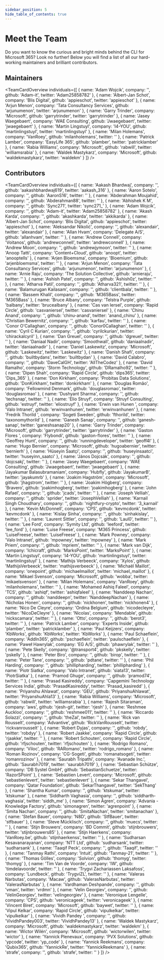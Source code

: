 ```yaml
---
sidebar_position: 5
hide_table_of_contents: true
---
```



# Meet the Team

Do you want to know the curious and bright minds behind the CLI for Microsoft 365? Look no further! Below you will find a list of all our hard-working maintainers and brilliant contributors.

## Maintainers

<TeamCardOverview individuals={[
  {
    name: 'Adam Wojcik',
    company: '',
    github: 'Adam-it',
    twitter: 'Adam25858782'
  },
  {
    name: 'Albert-Jan Schot',
    company: 'Blis Digital',
    github: 'appieschot',
    twitter: 'appieschot'
  },
  {
    name: 'Arjun Menon',
    company: 'Tata Consultancy Services',
    github: 'arjunumenon',
    twitter: 'arjunumenon'
  },
  {
    name: 'Garry Trinder',
    company: 'Microsoft',
    github: 'garrytrinder',
    twitter: 'garrytrinder'
  },
  {
    name: 'Jasey Waegebaert',
    company: 'WAE Consulting',
    github: 'Jwaegebaert',
    twitter: 'jwaegebaert'
  },
  {
    name: 'Martin Lingstuyl',
    company: 'I4-YOU',
    github: 'martinlingstuyl',
    twitter: 'martinlingstuyl'
  },
  {
    name: 'Milan Holemans',
    company: 'VanRoey',
    github: 'milanholemans',
    twitter: ''
  },
  {
    name: 'Patrick Lamber',
    company: 'EasyLife 365',
    github: 'plamber',
    twitter: 'patricklamber'
  },
  {
    name: 'Rabia Williams',
    company: 'Microsoft',
    github: 'rabwill',
    twitter: 'williamsrabia'
  },
  {
    name: 'Waldek Mastykarz',
    company: 'Microsoft',
    github: 'waldekmastykarz',
    twitter: 'waldekm'
  }
]} />

## Contributors

<TeamCardOverview individuals={[
  {
    name: 'Aakash Bhardwaj',
    company: '',
    github: 'aakashbhardwaj619',
    twitter: 'aakash_316'
  },
  {
    name: 'Aaron Sotelo',
    company: '',
    github: 'AaronS16',
    twitter: ''
  },
  {
    name: 'Abderahman Moujahid',
    company: '',
    github: 'Abderahman88',
    twitter: ''
  },
  {
    name: 'Abhishek K M',
    company: '',
    github: 'Sync271',
    twitter: 'sync271_'
  },
  {
    name: 'Adam Wojcik',
    company: '',
    github: 'Adam-it',
    twitter: 'Adam25858782'
  },
  {
    name: 'Akash Karda',
    company: '',
    github: 'akashkarda',
    twitter: 'akkikarda'
  },
  {
    name: 'Albert-Jan Schot',
    company: 'Blis Digital',
    github: 'appieschot',
    twitter: 'appieschot'
  },
  {
    name: 'Aleksandar Nikolić',
    company: '',
    github: 'alexandair',
    twitter: 'alexandair'
  },
  {
    name: 'Allan Hvam',
    company: 'Delegate A/S',
    github: 'allanhvam',
    twitter: ''
  },
  {
    name: 'Andrew Connell',
    company: 'Voitanos',
    github: 'andrewconnell',
    twitter: 'andrewconnell'
  },
  {
    name: 'Andrew Moon',
    company: '',
    github: 'andrewjymoon',
    twitter: ''
  },
  {
    name: 'Anoop Tatti',
    company: 'Content+Cloud',
    github: 'anoopt',
    twitter: 'anooptells'
  },
  {
    name: 'Arjen Bloemsma',
    company: 'Bloemium',
    github: 'arjenbloemsma',
    twitter: ''
  },
  {
    name: 'Arjun Menon',
    company: 'Tata Consultancy Services',
    github: 'arjunumenon',
    twitter: 'arjunumenon'
  },
  {
    name: 'Arnie Raju',
    company: 'The Solution Collective',
    github: 'arnieraju',
    twitter: ''
  },
  {
    name: 'Ashish Patel',
    company: '',
    github: 'Ashish0z',
    twitter: ''
  },
  {
    name: 'Atharva Patil',
    company: '',
    github: 'Atharva321',
    twitter: ''
  },
  {
    name: 'Balamurugan Kailasam',
    company: '',
    github: 'clientbala',
    twitter: ''
  },
  {
    name: 'Bassem Khalil',
    company: '',
    github: 'M365Bass',
    twitter: 'M365Bass'
  },
  {
    name: 'Bruce Albany',
    company: 'Telstra Purple',
    github: 'balbany',
    twitter: 'brucealbany'
  },
  {
    name: 'Cas van Iersel',
    company: 'Rapid Circle',
    github: 'casvaniersel',
    twitter: 'casvaniersel'
  },
  {
    name: 'Chinu Anand',
    company: '',
    github: 'chinu-anand',
    twitter: 'anand_chinu'
  },
  {
    name: 'Christian Bewernitz',
    company: '',
    github: 'karfau',
    twitter: ''
  },
  {
    name: 'Conor O\'Callaghan',
    company: '',
    github: 'Conor0Callaghan',
    twitter: ''
  },
  {
    name: 'Cyril C Kurian',
    company: '',
    github: 'cyrilckurian',
    twitter: 'chirackalcyril'
  },
  {
    name: 'Dan Greuel',
    company: '',
    github: 'dgreuel',
    twitter: ''
  },
  {
    name: 'Daniaal Nadir',
    company: 'Smoothwall',
    github: 'daniaalnadir',
    twitter: 'daniaalnadir'
  },
  {
    name: 'Daniel Laskewitz',
    company: 'Microsoft',
    github: 'Laskewitz',
    twitter: 'Laskewitz'
  },
  {
    name: 'Danish Shafi',
    company: '',
    github: 'builtbydans',
    twitter: 'builtbydan'
  },
  {
    name: 'David Calabro',
    company: '',
    github: 'DaveCalGH',
    twitter: 'AllTheCodez'
  },
  {
    name: 'David Ramalho',
    company: 'Storm Technology',
    github: 'DRamalho92',
    twitter: ''
  },
  {
    name: 'Dipen Shah',
    company: 'Rapid Circle',
    github: 'dips365',
    twitter: 'Dips_365'
  },
  {
    name: 'Don Kirkham',
    company: 'Probitas Data Solutions',
    github: 'DonKirkham',
    twitter: 'donkirkham'
  },
  {
    name: 'Douglas Romão',
    company: 'Fellowmind Denmark',
    github: 'douglasromao',
    twitter: 'douglasromao'
  },
  {
    name: 'Dushyant Sharma',
    company: '',
    github: 'techsnap',
    twitter: ''
  },
  {
    name: 'Elio Struyf',
    company: 'Struyf Consulting',
    github: 'estruyf',
    twitter: 'eliostruyf'
  },
  {
    name: 'Erwin van Hunen ',
    company: 'Valo Intranet',
    github: 'erwinvanhunen',
    twitter: 'erwinvanhunen'
  },
  {
    name: 'Fredrik Thorild ',
    company: 'Sogeti Sweden',
    github: 'fthorild',
    twitter: 'taxonomythorild'
  },
  {
    name: 'Ganesh Sanap',
    company: '',
    github: 'ganesh-sanap',
    twitter: 'ganeshsanap20'
  },
  {
    name: 'Garry Trinder',
    company: 'Microsoft',
    github: 'garrytrinder',
    twitter: 'garrytrinder'
  },
  {
    name: 'Gaston Flores ',
    company: 'Flybondi',
    github: 'gaston-flores',
    twitter: ''
  },
  {
    name: 'Geoffrey Hunt',
    company: '',
    github: 'runningdeveloper',
    twitter: 'geoff4l'
  },
  {
    name: 'Hugo Bernier',
    company: 'Microsoft',
    github: 'hugoabernier',
    twitter: 'bernierh'
  },
  {
    name: 'Hüseyin Saatçi',
    company: '',
    github: 'huseyinsaatci',
    twitter: 'huseyinn_saatci'
  },
  {
    name: 'János Dojcsák',
    company: '',
    github: 'dojcsakj',
    twitter: ''
  },
  {
    name: 'Jasey Waegebaert',
    company: 'WAE Consulting',
    github: 'Jwaegebaert',
    twitter: 'jwaegebaert'
  },
  {
    name: 'Jayakumar Balasubramaniam',
    company: 'Hubfly',
    github: 'JayakumarB',
    twitter: 'jayakumrb'
  },
  {
    name: 'Joakim Hagström',
    company: 'Microsoft',
    github: 'jhagstrom',
    twitter: ''
  },
  {
    name: 'Joakim Högberg',
    company: 'Bravero',
    github: 'joakimhogberg',
    twitter: 'joakimhogberg'
  },
  {
    name: 'John Rafael',
    company: '',
    github: 'jcads',
    twitter: ''
  },
  {
    name: 'Joseph Velliah',
    company: '',
    github: 'sprider',
    twitter: 'JosephVelliah'
  },
  {
    name: 'Karnail Singh Choudhary',
    company: '',
    github: 'nightfury-crypto',
    twitter: '3_karnail'
  },
  {
    name: 'Kevin McDonnell',
    company: 'CPS',
    github: 'kevmcdonk',
    twitter: 'kevmcdonk'
  },
  {
    name: 'Kislay Sinha',
    company: '',
    github: 'sinhakislay',
    twitter: ''
  },
  {
    name: 'Laurent Sittler',
    company: '',
    github: 'Laul0',
    twitter: ''
  },
  {
    name: 'Lee Ford',
    company: 'Symity Ltd',
    github: 'leeford',
    twitter: 'lee_ford'
  },
  {
    name: 'Luise Freese',
    company: 'M365 Princess',
    github: 'LuiseFreese',
    twitter: 'LuiseFreese'
  },
  {
    name: 'Mark Powney',
    company: 'Valo Intranet',
    github: 'mpowney',
    twitter: 'mpowney'
  },
  {
    name: 'Mark Priem',
    company: '',
    github: 'mpriem',
    twitter: ''
  },
  {
    name: 'Mark van Dijk',
    company: 'Ichicraft',
    github: 'MarksPoint',
    twitter: 'MarksPoint'
  },
  {
    name: 'Martin Lingstuyl',
    company: 'I4-YOU',
    github: 'martinlingstuyl',
    twitter: 'martinlingstuyl'
  },
  {
    name: 'Mathijs Verbeeck',
    company: 'Xylos',
    github: 'MathijsVerbeeck',
    twitter: 'mathijsverbeeck'
  },
  {
    name: 'Michaël Maillot',
    company: 'onepoint',
    github: 'michaelmaillot',
    twitter: 'michael_maillot'
  },
  {
    name: 'Mikael Svenson',
    company: 'Microsoft',
    github: 'wobba',
    twitter: 'mikaelsvenson'
  },
  {
    name: 'Milan Holemans',
    company: 'VanRoey',
    github: 'milanholemans',
    twitter: ''
  },
  {
    name: 'Mohamed Ashiq Faleel',
    company: 'TCS',
    github: 'ashiqf',
    twitter: 'ashiqfaleel'
  },
  {
    name: 'Nanddeep Nachan',
    company: '',
    github: 'nanddeepn',
    twitter: 'NanddeepNachan'
  },
  {
    name: 'Nicholas Honen',
    company: '',
    github: 'nickhonen',
    twitter: 'nickhonen4'
  },
  {
    name: 'Nico De Cleyre',
    company: 'Ordina Belgium',
    github: 'nicodecleyre',
    twitter: 'NicoDeCleyre'
  },
  {
    name: 'Nicolas',
    company: 'Mendable',
    github: 'nickscamara',
    twitter: ''
  },
  {
    name: 'Otto',
    company: '',
    github: 'berot3',
    twitter: ''
  },
  {
    name: 'Patrick Lamber',
    company: 'Experts Inside',
    github: 'plamber',
    twitter: 'patricklamber'
  },
  {
    name: 'Paul Keijzers',
    company: 'KbWorks',
    github: 'KbWorks',
    twitter: 'KbWorks'
  },
  {
    name: 'Paul Schaeflein',
    company: 'AddIn365',
    github: 'pschaeflein',
    twitter: 'paulschaeflein'
  },
  {
    name: 'Paweł Hawrylak',
    company: 'EG A/S',
    github: 'phawrylak',
    twitter: ''
  },
  {
    name: 'Pete Skelly',
    company: '@transport4',
    github: 'pkskelly',
    twitter: 'pskelly'
  },
  {
    name: 'Peter Biro',
    company: '',
    github: 'birop',
    twitter: ''
  },
  {
    name: 'Peter Tane',
    company: '',
    github: 'pdtane',
    twitter: ''
  },
  {
    name: 'Phil Harding',
    company: '',
    github: 'phillipharding',
    twitter: 'phillipharding'
  },
  {
    name: 'Piotr Siatka',
    company: 'Valo Intranet',
    github: 'siata13',
    twitter: 'PiotrSiatka'
  },
  {
    name: 'Pramod Ghuge',
    company: '',
    github: 'pramod74',
    twitter: ''
  },
  {
    name: 'Prasad Kasireddy',
    company: 'Capgemini Technology Services India',
    github: 'PrasadKasireddy',
    twitter: 'Prasad_kasiredd'
  },
  {
    name: 'Priyanshu Ahlawat',
    company: 'GEU',
    github: 'PriyanshuAhlawat',
    twitter: 'PriyanshuAhla13'
  },
  {
    name: 'Rabia Williams',
    company: 'Microsoft',
    github: 'rabwill',
    twitter: 'williamsrabia'
  },
  {
    name: 'Rajesh Sitaraman',
    company: 'aws',
    github: 'rjesh-git',
    twitter: 'rjesh'
  },
  {
    name: 'Reshmee Auckloo',
    company: '',
    github: 'reshmee011',
    twitter: ''
  },
  {
    name: 'Riccardo Solazzi',
    company: '',
    github: 'theZal',
    twitter: ''
  },
  {
    name: 'Rick van Rousselt',
    company: 'Advantive',
    github: 'RickVanRousselt',
    twitter: 'rickvanrousselt'
  },
  {
    name: 'Robert Dyjas',
    company: '',
    github: 'robdy',
    twitter: 'robdyy'
  },
  {
    name: 'Robert Jaakke',
    company: 'Rapid Circle',
    github: 'rjaakke',
    twitter: ''
  },
  {
    name: 'Robert Schouten',
    company: 'Rapid Circle',
    github: 'rfjschouten',
    twitter: 'rfjschouten'
  },
  {
    name: 'Rodrigo Romano',
    company: 'Viloc',
    github: 'RARomano',
    twitter: 'rodrigo_romano'
  },
  {
    name: 'Roman Rozinov',
    company: 'CG-Sogeti',
    github: 'romanatsogeti',
    twitter: 'romanrozinov'
  },
  {
    name: 'Saurabh Tripathi',
    company: 'Avanade Inc.',
    github: 'Saurabh7019',
    twitter: 'saurabh7019'
  },
  {
    name: 'Sebastian Schütze',
    company: 'DB Systel GmbH',
    github: 'SebastianSchuetze',
    twitter: 'RazorSPoint'
  },
  {
    name: 'Sebastien Levert',
    company: 'Microsoft',
    github: 'sebastienlevert',
    twitter: 'sebastienlevert'
  },
  {
    name: 'Sekar Thangavel',
    company: 'Qatar Foundation',
    github: 'SekarThangavel',
    twitter: 'SekThang'
  },
  {
    name: 'Shantha Kumar',
    company: '',
    github: 'ktskumar',
    twitter: 'ktskumar'
  },
  {
    name: 'Siddharth Vaghasia',
    company: '',
    github: 'siddharth-vaghasia',
    twitter: 'siddh_me'
  },
  {
    name: 'Simon Ågren',
    company: 'Advania - Knowledge Factory',
    github: 'simonagren',
    twitter: 'agrenpoint'
  },
  {
    name: 'Smita Nachan',
    company: '',
    github: 'SmitaNachan',
    twitter: 'smitanachan'
  },
  {
    name: 'Stefan Bauer',
    company: 'N8D',
    github: 'StfBauer',
    twitter: 'stfbauer'
  },
  {
    name: 'Steve Mücklisch',
    company: '',
    github: 'muecs',
    twitter: ''
  },
  {
    name: 'Stijn Brouwers',
    company: 'BD Commit',
    github: 'stijnbrouwers',
    twitter: 'stijnbrouwers85'
  },
  {
    name: 'Stijn Haerkens',
    company: 'VanRoey.be',
    github: 'stijnhaerkenss',
    twitter: ''
  },
  {
    name: 'Sudharsan Kesavanarayanan',
    company: 'NTT Ltd',
    github: 'sudharsank',
    twitter: 'sudharsank'
  },
  {
    name: 'Taaqif Peck',
    company: '',
    github: 'Taaqif',
    twitter: ''
  },
  {
    name: 'Tanmay Rathi',
    company: 'Intuit',
    github: 'Tanmay-21',
    twitter: ''
  },
  {
    name: 'Thomas Gölles',
    company: 'Solvion',
    github: 'thomyg',
    twitter: 'thomyg'
  },
  {
    name: 'Tim Van de Voorde',
    company: 'IW',
    github: 'timdelavoorde',
    twitter: ''
  },
  {
    name: 'Trygvi Zachariassen Laksafoss',
    company: 'Lundbeck',
    github: 'TrygviZL',
    twitter: ''
  },
  {
    name: 'Valeras Narbutas',
    company: 'Macaw',
    github: 'ValerasNarbutas',
    twitter: 'ValerasNarbutas'
  },
  {
    name: 'Vardhaman Deshpande',
    company: '',
    github: 'vman',
    twitter: 'vrdmn'
  },
  {
    name: 'Velin Georgiev',
    company: '',
    github: 'VelinGeorgiev',
    twitter: 'velingeorgiev'
  },
  {
    name: 'Veronique Lengelle',
    company: 'CPS',
    github: 'veronicageek',
    twitter: 'veronicageek'
  },
  {
    name: 'Vincent Biret',
    company: 'Microsoft',
    github: 'baywet',
    twitter: ''
  },
  {
    name: 'Vipul Kelkar',
    company: 'Rapid Circle',
    github: 'vipulkelkar',
    twitter: 'vipulkelkar'
  },
  {
    name: 'Vividh Pandey ',
    company: '',
    github: 'VividhPandey003',
    twitter: 'VividhPandey13'
  },
  {
    name: 'Waldek Mastykarz',
    company: 'Microsoft',
    github: 'waldekmastykarz',
    twitter: 'waldekm'
  },
  {
    name: 'Wictor Wilén',
    company: 'Microsoft',
    github: 'wictorwilen',
    twitter: 'wictor'
  },
  {
    name: 'Yannick Plenevaux',
    company: 'PVX Solutions',
    github: 'ypcode',
    twitter: 'yp_code'
  },
  {
    name: 'Yannick Reekmans',
    company: 'Qubix365',
    github: 'YannickRe',
    twitter: 'YannickReekmans'
  },
  {
    name: 'strafe',
    company: '',
    github: 'strafe',
    twitter: ''
  }
]} />
